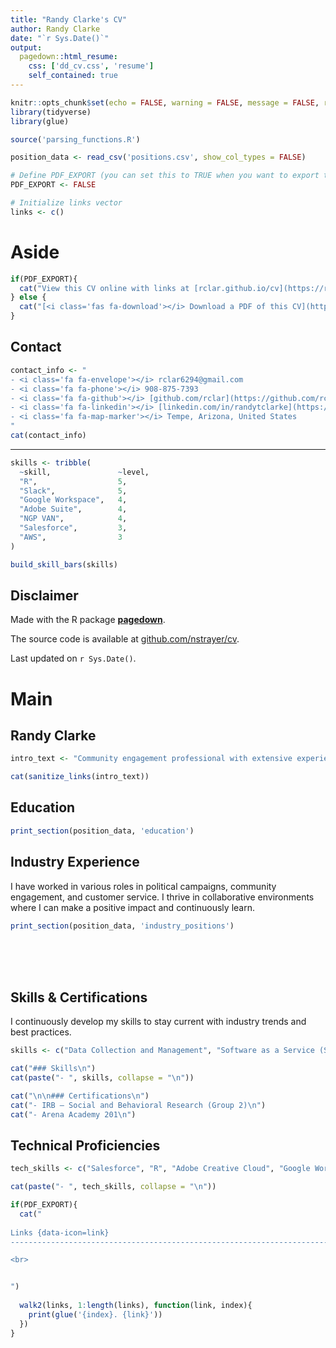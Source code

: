```yaml
---
title: "Randy Clarke's CV"
author: Randy Clarke
date: "`r Sys.Date()`"
output:
  pagedown::html_resume:
    css: ['dd_cv.css', 'resume']
    self_contained: true
---
```


<link rel="stylesheet" href="https://cdnjs.cloudflare.com/ajax/libs/font-awesome/6.0.0-beta3/css/all.min.css">

```r
knitr::opts_chunk$set(echo = FALSE, warning = FALSE, message = FALSE, results='asis')
library(tidyverse)
library(glue)

source('parsing_functions.R')

position_data <- read_csv('positions.csv', show_col_types = FALSE)

# Define PDF_EXPORT (you can set this to TRUE when you want to export to PDF)
PDF_EXPORT <- FALSE

# Initialize links vector
links <- c()
```


Aside
================================================================================

```r
if(PDF_EXPORT){
  cat("View this CV online with links at [rclar.github.io/cv](https://rclar.github.io/cv)")
} else {
  cat("[<i class='fas fa-download'></i> Download a PDF of this CV](https://github.com/rclar/cv/raw/main/clarke_cv.pdf)")
}
```

Contact {#contact}
--------------------------------------------------------------------------------

```r
contact_info <- "
- <i class='fa fa-envelope'></i> rclar6294@gmail.com  
- <i class='fa fa-phone'></i> 908-875-7393  
- <i class='fa fa-github'></i> [github.com/rclar](https://github.com/rclar)  
- <i class='fa fa-linkedin'></i> [linkedin.com/in/randytclarke](https://linkedin.com/in/randytclarke)  
- <i class='fa fa-map-marker'></i> Tempe, Arizona, United States
"
cat(contact_info)
```
--------------------------------------------------------------------------------

```r
skills <- tribble(
  ~skill,               ~level,
  "R",                  5,
  "Slack",              5,
  "Google Workspace",   4,
  "Adobe Suite",        4,
  "NGP VAN",            4,
  "Salesforce",         3,
  "AWS",                3
)

build_skill_bars(skills)
```



Disclaimer {#disclaimer}
--------------------------------------------------------------------------------

Made with the R package [**pagedown**](https://github.com/rstudio/pagedown). 

The source code is available at [github.com/nstrayer/cv](https://github.com/nstrayer/cv).

Last updated on `r Sys.Date()`.




Main
================================================================================

Randy Clarke {#title}
--------------------------------------------------------------------------------

```r
intro_text <- "Community engagement professional with extensive experience in political campaigns, voter mobilization, and customer success. Skilled in recruiting, training, and managing volunteers, developing and executing outreach initiatives, and using data-driven strategies to optimize campaign effectiveness."

cat(sanitize_links(intro_text))
```



Education {data-icon=graduation-cap data-concise=true}
--------------------------------------------------------------------------------

```r
print_section(position_data, 'education')
```



Industry Experience {data-icon=suitcase}
--------------------------------------------------------------------------------
::: aside
I have worked in various roles in political campaigns, community engagement, and customer service. I thrive in collaborative environments where I can make a positive impact and continuously learn.
:::

```r
print_section(position_data, 'industry_positions')
```

<br>
<br>
<br>


Skills & Certifications {data-icon=certificate}
--------------------------------------------------------------------------------

::: aside
I continuously develop my skills to stay current with industry trends and best practices.
:::

```r
skills <- c("Data Collection and Management", "Software as a Service (SaaS)", "Client Relationship Management", "Community Organizing", "Strategic Communication", "Volunteer Management")

cat("### Skills\n")
cat(paste("- ", skills, collapse = "\n"))

cat("\n\n### Certifications\n")
cat("- IRB – Social and Behavioral Research (Group 2)\n")
cat("- Arena Academy 201\n")
```


Technical Proficiencies {data-icon=laptop-code}
--------------------------------------------------------------------------------

```r
tech_skills <- c("Salesforce", "R", "Adobe Creative Cloud", "Google Workspace", "Microsoft Office", "STATA", "SPSS", "NGP Van", "Question Pro", "Scale To Win", "Impactive", "Mobilize")

cat(paste("- ", tech_skills, collapse = "\n"))
```




```r
if(PDF_EXPORT){
  cat("
  
Links {data-icon=link}
--------------------------------------------------------------------------------

<br>


")
  
  walk2(links, 1:length(links), function(link, index){
    print(glue('{index}. {link}'))
  })
}
```


